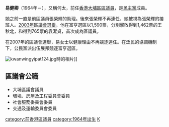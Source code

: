 {{unreferenced|time=2007-11-20}}
'''易健卿'''（1964年－），又稱何太，前任[[香港|香港]][[大埔區|大埔區]][[區議員|區議員]]，是[[民主黨_(香港)|民主黨]]成員。

她之前一直是前區議員張榮輝的助理。後來張榮輝不再連任，她被視為張榮輝的接班人。[[2003年香港區議會選舉|2003年區議會選舉]]，他在富亨選區以1,590票，分別擊敗得到1,462票的王秋北，和得到765票的袁潔貞，首次成為區議員。

在2007年的區議會選舉，易女士以健康理由不再競逐連任。在泛民的協調機制下，公民黨派出伍展邦競逐富亨選區。

[[File:kwanwingyipat124.jpg|thumb]]時的相片]]

{{start box}}
{{s-before|[[張榮輝|張榮輝]]}}
{{s-title|[[大埔區議會|大埔區議會]]富亨選區|2004年—2007年}}
{{s-after|[[王秋北|王秋北]]}}
{{end}}
==區議會公職==
*大埔區議會議員
*環境、房屋及工程委員會委員
*社會服務委員會委員
*交通及運輸委員會委員

[[category:前香港區議員|category:前香港區議員]]
[[category:1964年出生|category:1964年出生]]
[[category:易姓|K]]